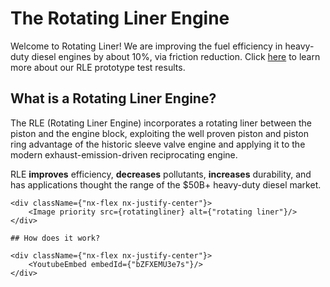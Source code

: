 # The Rotating Liner Engine

Welcome to Rotating Liner! We are improving the fuel efficiency in heavy-duty diesel engines by about 10%, via friction reduction.  Click [here](/prototype/highlights) to learn more about our RLE prototype test results.


## What is a Rotating Liner Engine?

The RLE (Rotating Liner Engine) incorporates a rotating liner between the piston and the engine block, exploiting the well proven piston and piston ring advantage of the historic sleeve valve engine and applying it to the modern exhaust-emission-driven reciprocating engine.

RLE **improves** efficiency, **decreases** pollutants, **increases** durability, and has applications thought the range of the $50B+ heavy-duty diesel market.



<div className={"nx-w-full nx-flex nx-flex-col nx-pt-6"}>

    <div className={"nx-flex nx-justify-center"}>
        <Image priority src={rotatingliner} alt={"rotating liner"}/>
    </div>

    ## How does it work?

    <div className={"nx-flex nx-justify-center"}>
        <YoutubeEmbed embedId={"bZFXEMU3e7s"}/>
    </div>
</div>

